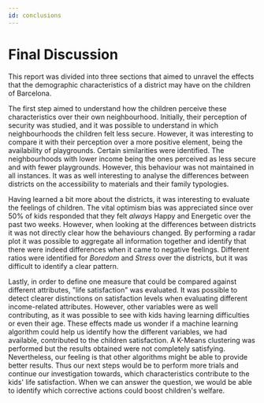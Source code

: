 ```yaml
---
id: conclusions
---
```


# Final Discussion

This report was divided into three sections that aimed to unravel the effects that the demographic characteristics of a district may have on the children of Barcelona.

The first step aimed to understand how the children perceive these characteristics over their own neighbourhood. 
Initially, their perception of security was studied, and it was possible to understand in which neighbourhoods the children felt less secure. 
However, it was interesting to compare it with their perception over a more positive element, being the availability of playgrounds. Certain similarities were identified. The neighbourhoods with lower income being the ones perceived as less secure and with fewer playgrounds. However, this behaviour was not maintained in all instances. It was as well interesting to analyse the differences between districts on the accessibility to materials and their family typologies.

Having learned a bit more about the districts, it was interesting to evaluate the feelings of children. 
The vital optimism bias was appreciated since over 50% of kids responded that they felt _always_ Happy and Energetic over the past two weeks. However, when looking at the differences between districts it was not directly clear how the behaviours changed. By performing a radar plot it was possible to aggregate all information together and identify that there were indeed differences when it came to negative feelings. Different ratios were identified for _Boredom_ and _Stress_ over the districts, but it was difficult to identify a clear pattern.

Lastly, in order to define one measure that could be compared against different attributes, "life satisfaction" was evaluated. 
It was possible to detect clearer distinctions on satisfaction levels when evaluating different income-related attributes. 
However, other variables were as well contributing, as it was possible to see with kids having learning difficulties or even their age. 
These effects made us wonder if a machine learning algorithm could help us identify how the different variables, we had available, contributed to the children satisfaction. 
A K-Means clustering was performed but the results obtained were not completely satisfying. 
Nevertheless, our feeling is that other algorithms might be able to provide better results. 
Thus our next steps would be to perform more trials and continue our investigation towards, which characteristics contribute to the kids' life satisfaction. When we can answer the question, we would be able to identify which corrective actions could boost children's welfare.
